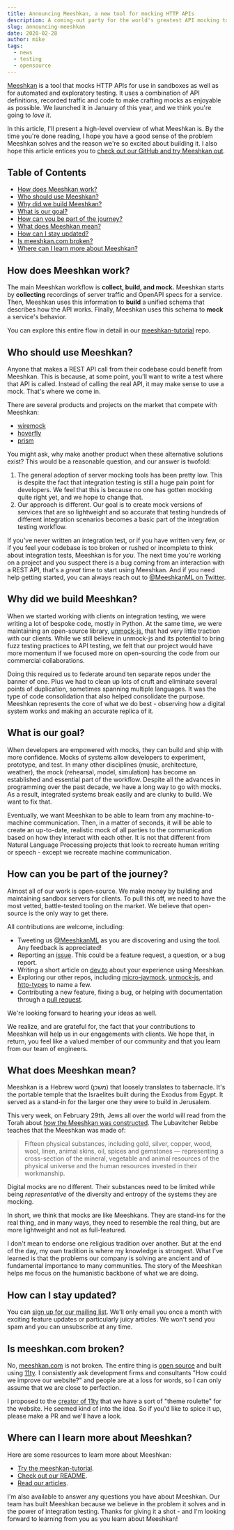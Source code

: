 ```yaml
---
title: Announcing Meeshkan, a new tool for mocking HTTP APIs
description: A coming-out party for the world's greatest API mocking tool that no one has ever heard of. Yet.
slug: announcing-meeshkan
date: 2020-02-28
author: mike
tags:
  - news
  - testing
  - opensource
---
```


[Meeshkan](https://github.com/meeshkan/meeshkan) is a tool that mocks HTTP APIs for use in sandboxes as well as for automated and exploratory testing. It uses a combination of API definitions, recorded traffic and code to make crafting mocks as enjoyable as possible. We launched it in January of this year, and we think you're going to _love it_.

In this article, I'll present a high-level overview of what Meeshkan is. By the time you're done reading, I hope you have a good sense of the problem Meeshkan solves and the reason we're so excited about building it. I also hope this article entices you to [check out our GitHub and try Meeshkan out](https://github.com/meeshkan/meeshkan).

## Table of Contents

- [How does Meeshkan work?](#how-does-meeshkan-work)
- [Who should use Meeshkan?](#who-should-use-meeshkan)
- [Why did we build Meeshkan?](#why-did-we-build-meeshkan)
- [What is our goal?](#what-is-our-goal)
- [How can you be part of the journey?](#how-can-you-be-part-of-the-journey)
- [What does Meeshkan mean?](#what-does-meeshkan-mean)
- [How can I stay updated?](#how-can-i-stay-updated)
- [Is meeshkan.com broken?](#is-meeshkancom-broken)
- [Where can I learn more about Meeshkan?](#where-can-i-learn-more-about-meeshkan)

## How does Meeshkan work?

The main Meeshkan workflow is **collect, build, and mock.** Meeshkan starts by **collecting** recordings of server traffic and OpenAPI specs for a service. Then, Meeshkan uses this information to **build** a unified schema that describes how the API works. Finally, Meeshkan uses this schema to **mock** a service's behavior.

You can explore this entire flow in detail in our [meeshkan-tutorial](https://github.com/meeshkan/meeshkan-tutorial) repo.

## Who should use Meeshkan?

Anyone that makes a REST API call from their codebase could benefit from Meeshkan. This is because, at some point, you'll want to write a test where that API is called. Instead of calling the real API, it may make sense to use a mock. That's where we come in.

There are several products and projects on the market that compete with Meeshkan:

- [wiremock](https://github.com/tomakehurst/wiremock)
- [hoverfly](https://github.com/SpectoLabs/hoverfly)
- [prism](https://github.com/stoplightio/prism)

You might ask, why make another product when these alternative solutions exist? This would be a reasonable question, and our answer is twofold:

1. The general adoption of server mocking tools has been pretty low. This is despite the fact that integration testing is still a huge pain point for developers. We feel that this is because no one has gotten mocking quite right yet, and we hope to change that.
1. Our approach is different. Our goal is to create mock versions of services that are so lightweight and so accurate that testing hundreds of different integration scenarios becomes a basic part of the integration testing workflow.

If you've never written an integration test, or if you have written very few, or if you feel your codebase is too broken or rushed or incomplete to think about integration tests, Meeshkan is for _you_. The next time you're working on a project and you suspect there is a bug coming from an interaction with a REST API, that's a _great_ time to start using Meeshkan. And if you need help getting started, you can always reach out to [@MeeshkanML on Twitter](https://twitter.com/MeeshkanML).

## Why did we build Meeshkan?

When we started working with clients on integration testing, we were writing a lot of bespoke code, mostly in Python. At the same time, we were maintaining an open-source library, [unmock-js](https://github.com/meeshkan/unmock.js), that had very little traction with our clients. While we still believe in unmock-js and its potential to bring fuzz testing practices to API testing, we felt that our project would have more momentum if we focused more on open-sourcing the code from our commercial collaborations.

Doing this required us to federate around ten separate repos under the banner of one. Plus we had to clean up lots of cruft and eliminate several points of duplication, sometimes spanning multiple languages. It was the type of code consolidation that also helped consolidate the purpose. Meeshkan represents the core of what we do best - observing how a digital system works and making an accurate replica of it.

## What is our goal?

When developers are empowered with mocks, they can build and ship with more confidence. Mocks of systems allow developers to experiment, prototype, and test. In many other disciplines (music, architecture, weather), the mock (rehearsal, model, simulation) has become an established and essential part of the workflow. Despite all the advances in programming over the past decade, we have a long way to go with mocks. As a result, integrated systems break easily and are clunky to build. We want to fix that.

Eventually, we want Meeshkan to be able to learn from any machine-to-machine communication. Then, in a matter of seconds, it will be able to create an up-to-date, realistic mock of all parties to the communication based on how they interact with each other. It is not that different from Natural Language Processing projects that look to recreate human writing or speech - except we recreate machine communication.

## How can you be part of the journey?

Almost all of our work is open-source. We make money by building and maintaining sandbox servers for clients. To pull this off, we need to have the most vetted, battle-tested tooling on the market. We believe that open-source is the only way to get there.

All contributions are welcome, including:

- Tweeting us [@MeeshkanML](https://twitter.com/MeeshkanML) as you are discovering and using the tool. Any feedback is appreciated!
- Reporting an [issue](https://github.com/meeshkan/meeshkan/issues). This could be a feature request, a question, or a bug report.
- Writing a short article on [dev.to](https://dev.to) about your experience using Meeshkan.
- Exploring our other repos, including [micro-jaymock](https://github.com/meeshkan/micro-jaymock), [unmock-js](https://github.com/meeshkan/unmock-js), and [http-types](https://github.com/meeshkan/http-types) to name a few.
- Contributing a new feature, fixing a bug, or helping with documentation through a [pull request](https://github.com/meeshkan/meeshkan/pulls).

We're looking forward to hearing your ideas as well.

We realize, and are grateful for, the fact that your contributions to Meeshkan will help us in our engagements with clients. We hope that, in return, you feel like a valued member of our community and that you learn from our team of engineers.

## What does Meeshkan mean?

Meeshkan is a Hebrew word (משכן) that loosely translates to tabernacle. It's the portable temple that the Israelites built during the Exodus from Egypt. It served as a stand-in for the larger one they were to build in Jerusalem.

This very week, on February 29th, Jews all over the world will read from the Torah about [how the Meeshkan was constructed](https://www.chabad.org/parshah/article_cdo/aid/1314/jewish/Anatomy-of-a-Dwelling.htm). The Lubavitcher Rebbe teaches that the Meeshkan was made of:

> Fifteen physical substances, including gold, silver, copper, wood, wool, linen, animal skins, oil, spices and gemstones — representing a cross-section of the mineral, vegetable and animal resources of the physical universe and the human resources invested in their workmanship.

Digital mocks are no different. Their substances need to be limited while being _representative_ of the diversity and entropy of the systems they are mocking.

In short, we think that mocks are like Meeshkans. They are stand-ins for the real thing, and in many ways, they need to resemble the real thing, but are more lightweight and not as full-featured.

I don't mean to endorse one religious tradition over another. But at the end of the day, my own tradition is where my knowledge is strongest. What I've learned is that the problems our company is solving are ancient and of fundamental importance to many communities. The story of the Meeshkan helps me focus on the humanistic backbone of what we are doing.

## How can I stay updated?

You can [sign up for our mailing list](https://www.subscribepage.com/meeshkan). We'll only email you once a month with exciting feature updates or particularly juicy articles. We won't send you spam and you can unsubscribe at any time.

## Is meeshkan.com broken?

No, [meeshkan.com](https://meeshkan.com) is not broken. The entire thing is [open source](https://github.com/meeshkan/worlds-greatest-website) and built using [11ty](https://github.com/eleventy/11ty). I consistently ask development firms and consultants "How could we improve our website?" and people are at a loss for words, so I can only assume that we are close to perfection.

I proposed to the [creator of 11ty](https://twitter.com/MeeshkanML/status/1230120931101679617) that we have a sort of "theme roulette" for the website. He seemed kind of into the idea. So if you'd like to spice it up, please make a PR and we'll have a look.

## Where can I learn more about Meeshkan?

Here are some resources to learn more about Meeshkan:

- [Try the meeshkan-tutorial](https://github.com/meeshkan/meeshkan-tutorial).
- [Check out our README](https://github.com/meeshkan/meeshkan).
- [Read our articles](https://dev.to/meeshkan).

I'm also available to answer any questions you have about Meeshkan. Our team has built Meeshkan because we believe in the problem it solves and in the power of integration testing. Thanks for giving it a shot - and I'm looking forward to learning from you as you learn about Meeshkan!
